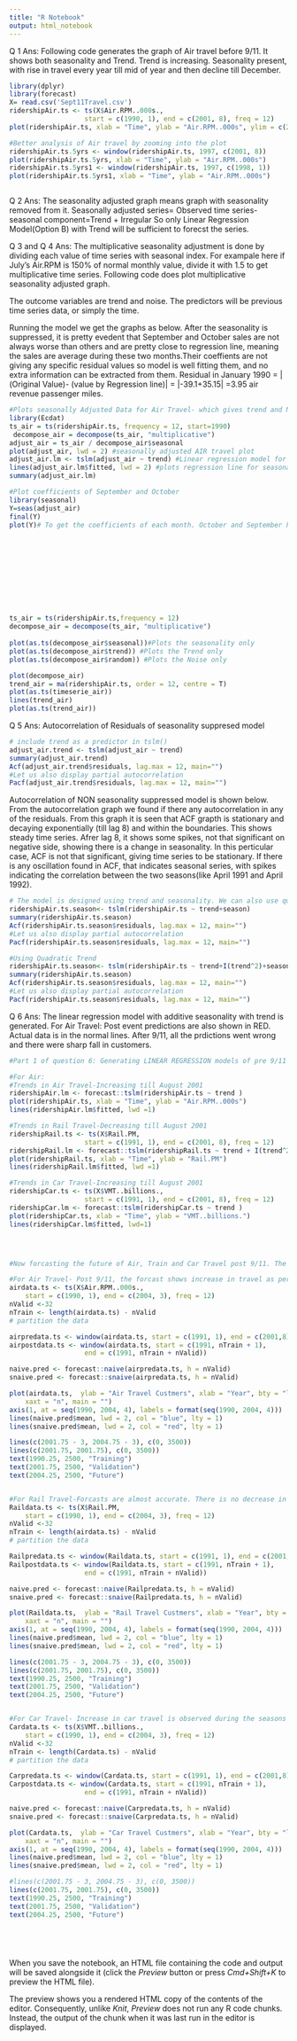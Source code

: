 ```yaml
---
title: "R Notebook"
output: html_notebook
---
```



Q 1 Ans: 
Following code generates the graph of Air travel before 9/11. It shows both seasonality and Trend. Trend is increasing. Seasonality present, with rise in travel every year till mid of year and then decline till December.
```r
library(dplyr)
library(forecast)
X= read.csv('Sept11Travel.csv')
ridershipAir.ts <- ts(X$Air.RPM..000s., 
                   start = c(1990, 1), end = c(2001, 8), freq = 12)
plot(ridershipAir.ts, xlab = "Time", ylab = "Air.RPM..000s", ylim = c(20000000, 70000000))

#Better analysis of Air travel by zooming into the plot
ridershipAir.ts.5yrs <- window(ridershipAir.ts, 1997, c(2001, 8))
plot(ridershipAir.ts.5yrs, xlab = "Time", ylab = "Air.RPM..000s")
ridershipAir.ts.5yrs1 <- window(ridershipAir.ts, 1997, c(1998, 1))
plot(ridershipAir.ts.5yrs1, xlab = "Time", ylab = "Air.RPM..000s")



```
Q 2 Ans:
The seasonality adjusted graph means graph with seasonality removed from it. 
      Seasonally adjusted series= Observed time series-seasonal component=Trend + Irregular
So only Linear Regression Model(Option B) with Trend will be sufficient to forecst the series.


Q 3 and Q 4 Ans: 
The multiplicative seasonality adjustment is done by dividing each value of time series with seasonal index. For exampale here if July's Air.RPM is 150% of normal monthly value, divide it with 1.5 to get multiplicative time series.
Following code does plot multiplicative seasonality adjusted graph.

The outcome variables are trend and noise. The predictors will be previous time series data, or simply the time.

Running the model we get the graphs as below. After the seasonality is suppressed, it is pretty evedent that September and October sales are not always worse than others and are pretty close to regression line, meaning the sales are average during these two months.Their coeffients are not giving any specific residual values so model is well fitting them, and no extra information can be extracted from them.
Residual in January 1990 = |(Original Value)- (value by Regression line)| = |-39.1+35.15| =3.95 air revenue passenger miles.
```r
#Plots seasonally Adjusted Data for Air Travel- which gives trend and Noise
library(Ecdat)
ts_air = ts(ridershipAir.ts, frequency = 12, start=1990)
 decompose_air = decompose(ts_air, "multiplicative")
adjust_air = ts_air / decompose_air$seasonal
plot(adjust_air, lwd = 2) #seasonally adjusted AIR travel plot
adjust_air.lm <- tslm(adjust_air ~ trend) #Linear regression model for seasonally adjusted
lines(adjust_air.lm$fitted, lwd = 2) #plots regression line for seasonally adjusted AIR travel plot
summary(adjust_air.lm)

#Plot coefficients of September and October
library(seasonal)
Y=seas(adjust_air)
final(Y)
plot(Y)# To get the coefficients of each month. October and September has no deviation from regression line estimates. 












```
```r
ts_air = ts(ridershipAir.ts,frequency = 12)
decompose_air = decompose(ts_air, "multiplicative")
 
plot(as.ts(decompose_air$seasonal))#Plots the seasonality only
plot(as.ts(decompose_air$trend)) #Plots the Trend only
plot(as.ts(decompose_air$random)) #Plots the Noise only

plot(decompose_air)
trend_air = ma(ridershipAir.ts, order = 12, centre = T)
plot(as.ts(timeserie_air))
lines(trend_air)
plot(as.ts(trend_air))
```

Q 5 Ans:
Autocorrelation of Residuals of seasonality suppresed model
```r
# include trend as a predictor in tslm()
adjust_air.trend <- tslm(adjust_air ~ trend)
summary(adjust_air.trend)
Acf(adjust_air.trend$residuals, lag.max = 12, main="")
#Let us also display partial autocorrelation
Pacf(adjust_air.trend$residuals, lag.max = 12, main="")
```
Autocorrelation of NON seasonality suppressed model is shown below. From the autocorrelation graph we found if there  any autocorrelation in any of the residuals.   From this graph it is seen that ACF grapth is stationary and decaying exponentially (till lag 8) and within the boundaries. This shows steady time series. Afrer lag 8, it shows some spikes, not that significant on negative side, showing there is a change in seasonality.
In this perticular case, ACF is not that significant, giving time series to be stationary. If there is any oscillation found in ACF, that indicates seasonal series, with spikes indicating the correlation between the two seasons(like April 1991 and April 1992). 
```r
# The model is designed using trend and seasonality. We can also use quadratic trend.
ridershipAir.ts.season<- tslm(ridershipAir.ts ~ trend+season)
summary(ridershipAir.ts.season)
Acf(ridershipAir.ts.season$residuals, lag.max = 12, main="")
#Let us also display partial autocorrelation
Pacf(ridershipAir.ts.season$residuals, lag.max = 12, main="")

#Using Quadratic Trend
ridershipAir.ts.season<- tslm(ridershipAir.ts ~ trend+I(trend^2)+season)
summary(ridershipAir.ts.season)
Acf(ridershipAir.ts.season$residuals, lag.max = 12, main="")
#Let us also display partial autocorrelation
Pacf(ridershipAir.ts.season$residuals, lag.max = 12, main="")
```


Q 6 Ans:
The linear regression model with additive seasonality with trend is generated. 
For Air Travel:
Post event predictions are also shown in RED. Actual data is in the normal lines. After 9/11, all the prdictions went wrong and there were sharp fall in customers.

```r
#Part 1 of question 6: Generating LINEAR REGRESSION models of pre 9/11 Air, Rail and Car travel data. Quadratic trend is used in Rail only, and linear trend is used in both car and air.

#For Air:
#Trends in Air Travel-Increasing till August 2001
ridershipAir.lm <- forecast::tslm(ridershipAir.ts ~ trend )
plot(ridershipAir.ts, xlab = "Time", ylab = "Air.RPM..000s")
lines(ridershipAir.lm$fitted, lwd =1)

#Trends in Rail Travel-Decreasing till August 2001
ridershipRail.ts <- ts(X$Rail.PM, 
                   start = c(1991, 1), end = c(2001, 8), freq = 12)
ridershipRail.lm <- forecast::tslm(ridershipRail.ts ~ trend + I(trend^2))
plot(ridershipRail.ts, xlab = "Time", ylab = "Rail.PM")
lines(ridershipRail.lm$fitted, lwd =1)

#Trends in Car Travel-Increasing till August 2001
ridershipCar.ts <- ts(X$VMT..billions., 
                   start = c(1991, 1), end = c(2001, 8), freq = 12)
ridershipCar.lm <- forecast::tslm(ridershipCar.ts ~ trend )
plot(ridershipCar.ts, xlab = "Time", ylab = "VMT..billions.")
lines(ridershipCar.lm$fitted, lwd=1)




#Now forcasting the future of Air, Train and Car Travel post 9/11. The red color graph shows predicted values and the black color thin plot shows actual graph. 

#For Air Travel- Post 9/11, the forcast shows increase in travel as per previous trend but it has fallen sharply. Predictions went wrong. 
airdata.ts <- ts(X$Air.RPM..000s., 
    start = c(1990, 1), end = c(2004, 3), freq = 12)
nValid <-32
nTrain <- length(airdata.ts) - nValid
# partition the data

airpredata.ts <- window(airdata.ts, start = c(1991, 1), end = c(2001,8))
airpostdata.ts <- window(airdata.ts, start = c(1991, nTrain + 1),
                   end = c(1991, nTrain + nValid))

naive.pred <- forecast::naive(airpredata.ts, h = nValid)
snaive.pred <- forecast::snaive(airpredata.ts, h = nValid)

plot(airdata.ts,  ylab = "Air Travel Custmers", xlab = "Year", bty = "l", 
    xaxt = "n", main = "") 
axis(1, at = seq(1990, 2004, 4), labels = format(seq(1990, 2004, 4)))
lines(naive.pred$mean, lwd = 2, col = "blue", lty = 1)
lines(snaive.pred$mean, lwd = 2, col = "red", lty = 1)

lines(c(2001.75 - 3, 2004.75 - 3), c(0, 3500)) 
lines(c(2001.75, 2001.75), c(0, 3500))
text(1990.25, 2500, "Training")
text(2001.75, 2500, "Validation")
text(2004.25, 2500, "Future")


#For Rail Travel-Forcasts are almost accurate. There is no decrease in number of passengers travelling via train.
Raildata.ts <- ts(X$Rail.PM, 
    start = c(1990, 1), end = c(2004, 3), freq = 12)
nValid <-32
nTrain <- length(airdata.ts) - nValid
# partition the data

Railpredata.ts <- window(Raildata.ts, start = c(1991, 1), end = c(2001,8))
Railpostdata.ts <- window(Raildata.ts, start = c(1991, nTrain + 1),
                   end = c(1991, nTrain + nValid))

naive.pred <- forecast::naive(Railpredata.ts, h = nValid)
snaive.pred <- forecast::snaive(Railpredata.ts, h = nValid)

plot(Raildata.ts,  ylab = "Rail Travel Custmers", xlab = "Year", bty = "l", 
    xaxt = "n", main = "") 
axis(1, at = seq(1990, 2004, 4), labels = format(seq(1990, 2004, 4)))
lines(naive.pred$mean, lwd = 2, col = "blue", lty = 1)
lines(snaive.pred$mean, lwd = 2, col = "red", lty = 1)

lines(c(2001.75 - 3, 2004.75 - 3), c(0, 3500)) 
lines(c(2001.75, 2001.75), c(0, 3500))
text(1990.25, 2500, "Training")
text(2001.75, 2500, "Validation")
text(2004.25, 2500, "Future")


#For Car Travel- Increase in car travel is observed during the seasons than forcasted value. So impact of 9/11 was like the people were preferring private vehicles rather than public transport after 9/11 attack.
Cardata.ts <- ts(X$VMT..billions., 
    start = c(1990, 1), end = c(2004, 3), freq = 12)
nValid <-32
nTrain <- length(Cardata.ts) - nValid
# partition the data

Carpredata.ts <- window(Cardata.ts, start = c(1991, 1), end = c(2001,8))
Carpostdata.ts <- window(Cardata.ts, start = c(1991, nTrain + 1),
                   end = c(1991, nTrain + nValid))

naive.pred <- forecast::naive(Carpredata.ts, h = nValid)
snaive.pred <- forecast::snaive(Carpredata.ts, h = nValid)

plot(Cardata.ts,  ylab = "Car Travel Custmers", xlab = "Year", bty = "l", 
    xaxt = "n", main = "") 
axis(1, at = seq(1990, 2004, 4), labels = format(seq(1990, 2004, 4)))
lines(naive.pred$mean, lwd = 2, col = "blue", lty = 1)
lines(snaive.pred$mean, lwd = 2, col = "red", lty = 1)

#lines(c(2001.75 - 3, 2004.75 - 3), c(0, 3500)) 
lines(c(2001.75, 2001.75), c(0, 3500))
text(1990.25, 2500, "Training")
text(2001.75, 2500, "Validation")
text(2004.25, 2500, "Future")






```

When you save the notebook, an HTML file containing the code and output will be saved alongside it (click the *Preview* button or press *Cmd+Shift+K* to preview the HTML file). 

The preview shows you a rendered HTML copy of the contents of the editor. Consequently, unlike *Knit*, *Preview* does not run any R code chunks. Instead, the output of the chunk when it was last run in the editor is displayed.


